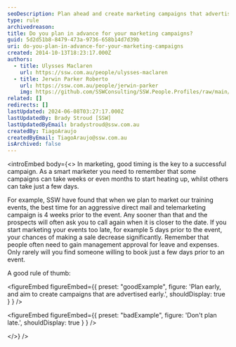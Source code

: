```yaml
---
seoDescription: Plan ahead and create marketing campaigns that advertise early to maximize success.
type: rule
archivedreason:
title: Do you plan in advance for your marketing campaigns?
guid: 5d2d51b8-8479-473a-9736-658b14d7d39b
uri: do-you-plan-in-advance-for-your-marketing-campaigns
created: 2014-10-13T18:23:17.000Z
authors:
  - title: Ulysses Maclaren
    url: https://ssw.com.au/people/ulysses-maclaren
  - title: Jerwin Parker Roberto
    url: https://ssw.com.au/people/jerwin-parker
    img: https://github.com/SSWConsulting/SSW.People.Profiles/raw/main/Jerwin-Parker/Images/Jerwin-Parker-Profile.jpg
related: []
redirects: []
lastUpdated: 2024-06-08T03:27:17.000Z
lastUpdatedBy: Brady Stroud [SSW]
lastUpdatedByEmail: bradystroud@ssw.com.au
createdBy: TiagoAraujo
createdByEmail: TiagoAraujo@ssw.com.au
isArchived: false
---
```


<introEmbed
  body={<>
In marketing, good timing is the key to a successful campaign. As a smart marketer you need to remember that some campaigns can take weeks or even months to start heating up, whilst others can take just a few days.

For example, SSW have found that when we plan to market our training events, the best time for an aggressive direct mail and telemarketing campaign is 4 weeks prior to the event. Any sooner than that and the prospects will often ask you to call again when it is closer to the date. If you start marketing your events too late, for example 5 days prior to the event, your chances of making a sale decrease significantly. Remember that people often need to gain management approval for leave and expenses. Only rarely will you find someone willing to book just a few days prior to an event.

A good rule of thumb:

<figureEmbed figureEmbed={{
  preset: "goodExample",
  figure: 'Plan early, and aim to create campaigns that are advertised early.',
  shouldDisplay: true
} } />


<figureEmbed figureEmbed={{
  preset: "badExample",
  figure: 'Don\'t plan late.',
  shouldDisplay: true
} } />

  </>}
/>

